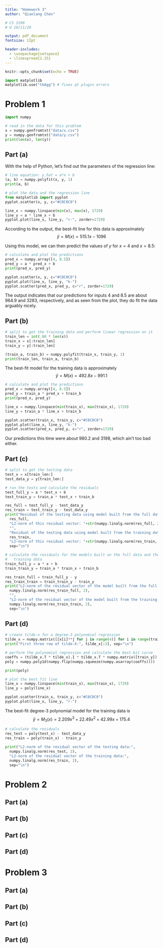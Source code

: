 ```yaml
---
title: "Homework 3"
author: "Qianlang Chen"

# CS 3190
# U 10/11/20

output: pdf_document
fontsize: 12pt

header-includes:
  - \usepackage{setspace}
  - \linespread{1.25}
---
```


```r
knitr::opts_chunk$set(echo = TRUE)
```

```python
import matplotlib
matplotlib.use("tkAgg") # fixes qt plugin errors
```

# Problem 1

```python
import numpy

# read in the data for this problem
x = numpy.genfromtxt("data/x.csv")
y = numpy.genfromtxt("data/y.csv")
print(len(x), len(y))
```

## Part (a)

With the help of Python, let's find out the parameters of the regression line:
```python
# line equation: y_hat = a*x + b
(a, b) = numpy.polyfit(x, y, 1)
print(a, b)
```

```python
# plot the data and the regression line
from matplotlib import pyplot
pyplot.scatter(x, y, c="#C0C0C0")

line_x = numpy.linspace(min(x), max(x), 1729)
line_y = a * line_x + b
pyplot.plot(line_x, line_y, "r-", zorder=1729)
```

According to the output, the best-fit line for this data is approximately
$$\hat{y} = M(x) = 515.1x - 1096$$

Using this model, we can then predict the values of $y$ for $x = 4$ and $x = 8.5$:
```python
# calculate and plot the predictions
pred_x = numpy.array([4, 8.5])
pred_y = a * pred_x + b
print(pred_x, pred_y)

pyplot.scatter(x, y, c="#C0C0C0")
pyplot.plot(line_x, line_y, "k-")
pyplot.scatter(pred_x, pred_y, c="r", zorder=1729)
```

The output indicates that our predictions for inputs 4 and 8.5 are about 964.9 and 3283, respectively, and as seen from the plot, they do fit the data arguably nicely.

## Part (b)

```python
# split to get the training data and perform linear regression on it
train_len = int(.80 * len(x))
train_x = x[:train_len]
train_y = y[:train_len]

(train_a, train_b) = numpy.polyfit(train_x, train_y, 1)
print(train_len, train_a, train_b)
```

The best-fit model for the training data is approximately
$$\hat{y} = M(x) = 492.8x - 991.1$$

```python
# calculate and plot the predictions
pred_x = numpy.array([4, 8.5])
pred_y = train_a * pred_x + train_b
print(pred_x, pred_y)

line_x = numpy.linspace(min(train_x), max(train_x), 1729)
line_y = train_a * line_x + train_b

pyplot.scatter(train_x, train_y, c="#C0C0C0")
pyplot.plot(line_x, line_y, "k-")
pyplot.scatter(pred_x, pred_y, c="r", zorder=1729)
```

Our predictions this time were about 980.2 and 3198, which ain't too bad either.

## Part (c)

```python
# split to get the testing data
test_x = x[train_len:]
test_data_y = y[train_len:]

# run the tests and calculate the residuals
test_full_y = a * test_x + b
test_train_y = train_a * test_x + train_b

res_full = test_full_y - test_data_y
res_train = test_train_y - test_data_y
print("Residual of the testing data using model built from the full data:",
  res_full,
  "L2-norm of this residual vector: "+str(numpy.linalg.norm(res_full, 2)),
  "",
  "Residual of the testing data using model built from the training data:",
  res_train,
  "L2-norm of this residual vector: "+str(numpy.linalg.norm(res_train, 2)),
  sep="\n")
```

```python
# calculate the residuals for the models built on the full data and the
#   training data
train_full_y = a * x + b
train_train_y = train_a * train_x + train_b

res_train_full = train_full_y - y
res_train_train = train_train_y - train_y
print("L2-norm of the residual vector of the model built from the full data:",
  numpy.linalg.norm(res_train_full, 2),
  "",
  "L2-norm of the residual vector of the model built from the training data:",
  numpy.linalg.norm(res_train_train, 2),
  sep="\n")
```

## Part (d)

```python
# create tilde-x for a degree-3 polynomial regression
tilde_x = numpy.matrix([[x[i]**j for j in range(4)] for i in range(train_len)])
print("First three row of tilde-X:", tilde_x[:3], sep="\n")
```

```python
# perform the polynomial regression and calculate the best-bit curve
coeffs = (tilde_x.T * tilde_x).I * tilde_x.T * numpy.matrix([train_y]).T
poly = numpy.poly1d(numpy.flip(numpy.squeeze(numpy.asarray(coeffs))))

print(poly)
```

```python
# plot the best fit line
line_x = numpy.linspace(min(train_x), max(train_x), 1729)
line_y = poly(line_x)

pyplot.scatter(train_x, train_y, c="#C0C0C0")
pyplot.plot(line_x, line_y, "r-")
```

The best-fit degree-3 polynomial model for the training data is
$$\hat{y} = M_3(x) = 2.209x^3 + 22.49x^2 + 42.99x + 175.4$$

```python
# calculate the residuals
res_test = poly(test_x) - test_data_y
res_train = poly(train_x) - train_y

print("L2-norm of the residual vector of the testing data:",
  numpy.linalg.norm(res_test, 2),
  "L2-norm of the residual vector of the training data:",
  numpy.linalg.norm(res_train, 2),
  sep="\n")
```

\pagebreak
# Problem 2

## Part (a)



## Part (b)



## Part (c)



## Part (d)



\pagebreak
# Problem 3

## Part (a)



## Part (b)



## Part (c)



## Part (d)






